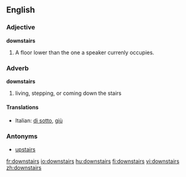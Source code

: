 ==English==

===Adjective===
'''downstairs'''
#A floor lower than the one a speaker currenly occupies.

===Adverb===
'''downstairs'''
# living, stepping, or coming down the stairs

====Translations====
{{top}}
*Italian: [[di sotto]], [[giù]]
{{mid}}
{{bottom}}

===Antonyms===
*[[upstairs]]

[[fr:downstairs]]
[[io:downstairs]]
[[hu:downstairs]]
[[fi:downstairs]]
[[vi:downstairs]]
[[zh:downstairs]]